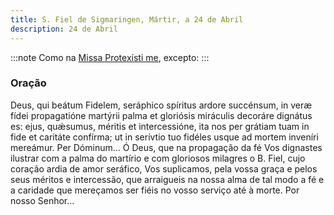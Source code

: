 ```yaml
---
title: S. Fiel de Sigmaringen, Mártir, a 24 de Abril
description: 24 de Abril
---
```


:::note
Como na [Missa Protexísti me](/missal/comum/9martir), excepto:
:::

### Oração

<div class="side-by-side not-content">
  <span>
    Deus, qui beátum Fidelem, seráphico spíritus ardore succénsum, in veræ fídei propagatióne
    martýrii palma et gloriósis miráculis decoráre dignátus es: ejus, quǽsumus, méritis et
    intercessióne, ita nos per grátiam tuam in fide et caritáte confírma; ut in serívtio tuo fidéles
    usque ad mortem inveníri mereámur. Per Dóminum...
  </span>
  <span>
    Ó Deus, que na propagação da fé Vos dignastes ilustrar com a palma do martírio e com gloriosos
    milagres o B. Fiel, cujo coração ardia de amor seráfico, Vos suplicamos, pela vossa graça e
    pelos seus méritos e intercessão, que arraigueis na nossa alma de tal modo a fé e a caridade que
    mereçamos ser fiéis no vosso serviço até à morte. Por nosso Senhor...
  </span>
</div>
